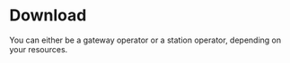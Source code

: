 # Download

You can either be a gateway operator or a station operator, depending on your resources.